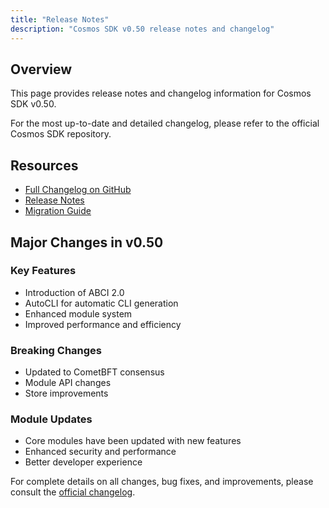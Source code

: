```yaml
---
title: "Release Notes"
description: "Cosmos SDK v0.50 release notes and changelog"
---
```


## Overview

This page provides release notes and changelog information for Cosmos SDK v0.50.

<Info>
For the most up-to-date and detailed changelog, please refer to the official Cosmos SDK repository.
</Info>

## Resources

- [Full Changelog on GitHub](https://github.com/cosmos/cosmos-sdk/blob/release/v0.50.x/CHANGELOG.md)
- [Release Notes](https://github.com/cosmos/cosmos-sdk/releases?q=v0.50&expanded=true)
- [Migration Guide](https://github.com/cosmos/cosmos-sdk/blob/release/v0.50.x/UPGRADING.md)

## Major Changes in v0.50

### Key Features
- Introduction of ABCI 2.0
- AutoCLI for automatic CLI generation
- Enhanced module system
- Improved performance and efficiency

### Breaking Changes
- Updated to CometBFT consensus
- Module API changes
- Store improvements

### Module Updates
- Core modules have been updated with new features
- Enhanced security and performance
- Better developer experience

For complete details on all changes, bug fixes, and improvements, please consult the [official changelog](https://github.com/cosmos/cosmos-sdk/blob/release/v0.50.x/CHANGELOG.md).
